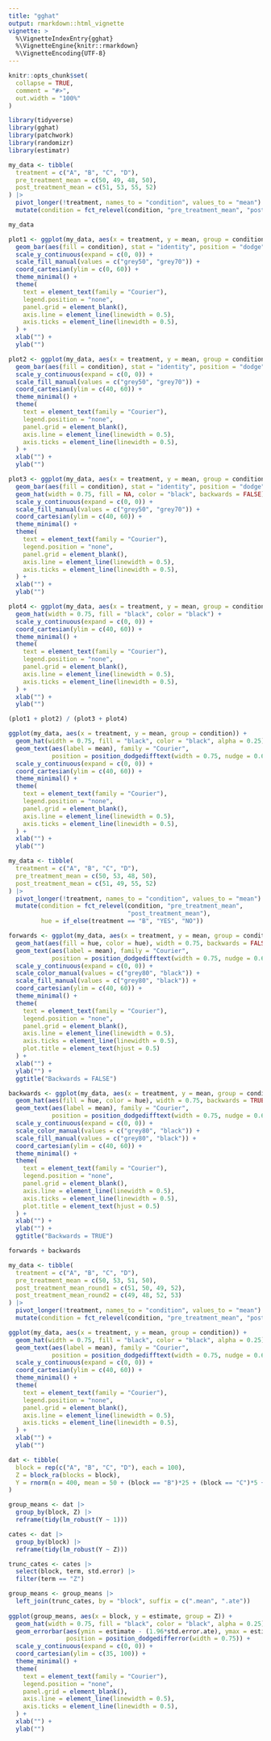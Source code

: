 ```yaml
---
title: "gghat"
output: rmarkdown::html_vignette
vignette: >
  %\VignetteIndexEntry{gghat}
  %\VignetteEngine{knitr::rmarkdown}
  %\VignetteEncoding{UTF-8}
---
```


```r
knitr::opts_chunk$set(
  collapse = TRUE,
  comment = "#>",
  out.width = "100%"
)
```

```r
library(tidyverse)
library(gghat)
library(patchwork)
library(randomizr)
library(estimatr)
```

```r
my_data <- tibble(
  treatment = c("A", "B", "C", "D"),
  pre_treatment_mean = c(50, 49, 48, 50),
  post_treatment_mean = c(51, 53, 55, 52)
) |>
  pivot_longer(!treatment, names_to = "condition", values_to = "mean") |>
  mutate(condition = fct_relevel(condition, "pre_treatment_mean", "post_treatment_mean"))

my_data
```

```r
plot1 <- ggplot(my_data, aes(x = treatment, y = mean, group = condition)) +
  geom_bar(aes(fill = condition), stat = "identity", position = "dodge", width = 0.75) +
  scale_y_continuous(expand = c(0, 0)) +
  scale_fill_manual(values = c("grey50", "grey70")) +
  coord_cartesian(ylim = c(0, 60)) +
  theme_minimal() +
  theme(
    text = element_text(family = "Courier"),
    legend.position = "none",
    panel.grid = element_blank(),
    axis.line = element_line(linewidth = 0.5),
    axis.ticks = element_line(linewidth = 0.5),
  ) +
  xlab("") +
  ylab("")

plot2 <- ggplot(my_data, aes(x = treatment, y = mean, group = condition)) +
  geom_bar(aes(fill = condition), stat = "identity", position = "dodge", width = 0.75) +
  scale_y_continuous(expand = c(0, 0)) +
  scale_fill_manual(values = c("grey50", "grey70")) +
  coord_cartesian(ylim = c(40, 60)) +
  theme_minimal() +
  theme(
    text = element_text(family = "Courier"),
    legend.position = "none",
    panel.grid = element_blank(),
    axis.line = element_line(linewidth = 0.5),
    axis.ticks = element_line(linewidth = 0.5),
  ) +
  xlab("") +
  ylab("")

plot3 <- ggplot(my_data, aes(x = treatment, y = mean, group = condition)) +
  geom_bar(aes(fill = condition), stat = "identity", position = "dodge", width = 0.75, alpha = 0.5) +
  geom_hat(width = 0.75, fill = NA, color = "black", backwards = FALSE) +
  scale_y_continuous(expand = c(0, 0)) +
  scale_fill_manual(values = c("grey50", "grey70")) +
  coord_cartesian(ylim = c(40, 60)) +
  theme_minimal() +
  theme(
    text = element_text(family = "Courier"),
    legend.position = "none",
    panel.grid = element_blank(),
    axis.line = element_line(linewidth = 0.5),
    axis.ticks = element_line(linewidth = 0.5),
  ) +
  xlab("") +
  ylab("")

plot4 <- ggplot(my_data, aes(x = treatment, y = mean, group = condition)) +
  geom_hat(width = 0.75, fill = "black", color = "black") +
  scale_y_continuous(expand = c(0, 0)) +
  coord_cartesian(ylim = c(40, 60)) +
  theme_minimal() +
  theme(
    text = element_text(family = "Courier"),
    legend.position = "none",
    panel.grid = element_blank(),
    axis.line = element_line(linewidth = 0.5),
    axis.ticks = element_line(linewidth = 0.5),
  ) +
  xlab("") +
  ylab("")

(plot1 + plot2) / (plot3 + plot4)
```

```r
ggplot(my_data, aes(x = treatment, y = mean, group = condition)) +
  geom_hat(width = 0.75, fill = "black", color = "black", alpha = 0.25) +
  geom_text(aes(label = mean), family = "Courier",
            position = position_dodgedifftext(width = 0.75, nudge = 0.6)) +
  scale_y_continuous(expand = c(0, 0)) +
  coord_cartesian(ylim = c(40, 60)) +
  theme_minimal() +
  theme(
    text = element_text(family = "Courier"),
    legend.position = "none",
    panel.grid = element_blank(),
    axis.line = element_line(linewidth = 0.5),
    axis.ticks = element_line(linewidth = 0.5),
  ) +
  xlab("") +
  ylab("")
```

```r
my_data <- tibble(
  treatment = c("A", "B", "C", "D"),
  pre_treatment_mean = c(50, 53, 48, 50),
  post_treatment_mean = c(51, 49, 55, 52)
) |>
  pivot_longer(!treatment, names_to = "condition", values_to = "mean") |>
  mutate(condition = fct_relevel(condition, "pre_treatment_mean",
                                 "post_treatment_mean"),
         hue = if_else(treatment == "B", "YES", "NO")) 

forwards <- ggplot(my_data, aes(x = treatment, y = mean, group = condition)) +
  geom_hat(aes(fill = hue, color = hue), width = 0.75, backwards = FALSE) +
  geom_text(aes(label = mean), family = "Courier",
            position = position_dodgedifftext(width = 0.75, nudge = 0.6)) +
  scale_y_continuous(expand = c(0, 0)) +
  scale_color_manual(values = c("grey80", "black")) +
  scale_fill_manual(values = c("grey80", "black")) +
  coord_cartesian(ylim = c(40, 60)) +
  theme_minimal() +
  theme(
    text = element_text(family = "Courier"),
    legend.position = "none",
    panel.grid = element_blank(),
    axis.line = element_line(linewidth = 0.5),
    axis.ticks = element_line(linewidth = 0.5),
    plot.title = element_text(hjust = 0.5)
  ) +
  xlab("") +
  ylab("") +
  ggtitle("Backwards = FALSE")

backwards <- ggplot(my_data, aes(x = treatment, y = mean, group = condition)) +
  geom_hat(aes(fill = hue, color = hue), width = 0.75, backwards = TRUE) +
  geom_text(aes(label = mean), family = "Courier",
            position = position_dodgedifftext(width = 0.75, nudge = 0.6, backwards = TRUE)) +
  scale_y_continuous(expand = c(0, 0)) +
  scale_color_manual(values = c("grey80", "black")) +
  scale_fill_manual(values = c("grey80", "black")) +
  coord_cartesian(ylim = c(40, 60)) +
  theme_minimal() +
  theme(
    text = element_text(family = "Courier"),
    legend.position = "none",
    panel.grid = element_blank(),
    axis.line = element_line(linewidth = 0.5),
    axis.ticks = element_line(linewidth = 0.5),
    plot.title = element_text(hjust = 0.5)
  ) +
  xlab("") +
  ylab("") +
  ggtitle("Backwards = TRUE")

forwards + backwards
```

```r
my_data <- tibble(
  treatment = c("A", "B", "C", "D"),
  pre_treatment_mean = c(50, 53, 51, 50),
  post_treatment_mean_round1 = c(51, 50, 49, 52),
  post_treatment_mean_round2 = c(49, 48, 52, 53)
) |>
  pivot_longer(!treatment, names_to = "condition", values_to = "mean") |>
  mutate(condition = fct_relevel(condition, "pre_treatment_mean", "post_treatment_mean_round1", "post_treatment_mean_round2"))

ggplot(my_data, aes(x = treatment, y = mean, group = condition)) +
  geom_hat(width = 0.75, fill = "black", color = "black", alpha = 0.25) +
  geom_text(aes(label = mean), family = "Courier",
            position = position_dodgedifftext(width = 0.75, nudge = 0.6)) +
  scale_y_continuous(expand = c(0, 0)) +
  coord_cartesian(ylim = c(40, 60)) +
  theme_minimal() +
  theme(
    text = element_text(family = "Courier"),
    legend.position = "none",
    panel.grid = element_blank(),
    axis.line = element_line(linewidth = 0.5),
    axis.ticks = element_line(linewidth = 0.5),
  ) +
  xlab("") +
  ylab("")
```

```r
dat <- tibble(
  block = rep(c("A", "B", "C", "D"), each = 100),
  Z = block_ra(blocks = block),
  Y = rnorm(n = 400, mean = 50 + (block == "B")*25 + (block == "C")*5 + (block == "D")*15 + Z*15 - Z*(block == "B")*30, sd = 10)
)

group_means <- dat |> 
  group_by(block, Z) |> 
  reframe(tidy(lm_robust(Y ~ 1)))

cates <- dat |> 
  group_by(block) |> 
  reframe(tidy(lm_robust(Y ~ Z))) 

trunc_cates <- cates |> 
  select(block, term, std.error) |> 
  filter(term == "Z")

group_means <- group_means |> 
  left_join(trunc_cates, by = "block", suffix = c(".mean", ".ate"))
  
ggplot(group_means, aes(x = block, y = estimate, group = Z)) +
  geom_hat(width = 0.75, fill = "black", color = "black", alpha = 0.25) +
  geom_errorbar(aes(ymin = estimate - (1.96*std.error.ate), ymax = estimate + (1.96*std.error.ate)), width = 0.1,
                position = position_dodgedifferror(width = 0.75)) +
  scale_y_continuous(expand = c(0, 0)) +
  coord_cartesian(ylim = c(35, 100)) +
  theme_minimal() +
  theme(
    text = element_text(family = "Courier"),
    legend.position = "none",
    panel.grid = element_blank(),
    axis.line = element_line(linewidth = 0.5),
    axis.ticks = element_line(linewidth = 0.5),
  ) +
  xlab("") +
  ylab("")
```
